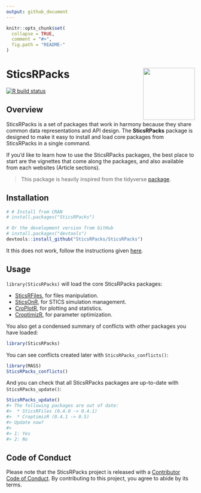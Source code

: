 ```yaml
---
output: github_document
---
```

<!-- README.md is generated from README.Rmd. Please edit that file -->

```r
knitr::opts_chunk$set(
  collapse = TRUE,
  comment = "#>",
  fig.path = "README-"
)
```

# SticsRPacks <a href='https://sticsrpacks.github.io/SticsRPacks/'><img src='man/figures/logo.png' align="right" height="138.5" /></a>

<!-- badges: start -->
[![R build status](https://github.com/SticsRPacks/SticsRPacks/workflows/R-CMD-check/badge.svg)](https://github.com/SticsRPacks/SticsRPacks/actions)
<!-- badges: end -->

## Overview

SticsRPacks is a set of packages that work in harmony because they share common data representations and API design. The __SticsRPacks__ package is designed to make it easy to install and load core packages from SticsRPacks in a single command.

If you'd like to learn how to use the SticsRPacks packages, the best place to start are the vignettes that come along the packages, and also available from each websites (Article sections).

> This package is heavily inspired from the tidyverse [package](https://github.com/tidyverse/tidyverse).

## Installation

```r
# # Install from CRAN
# install.packages("SticsRPacks")

# Or the development version from GitHub
# install.packages("devtools")
devtools::install_github("SticsRPacks/SticsRPacks")
```

It this does not work, follow the instructions given [here](https://github.com/SticsRPacks/SticsRPacks/issues/1#event-2864068985).

## Usage

`library(SticsRPacks)` will load the core SticsRPacks packages: 

* [SticsRFiles](https://github.com/SticsRPacks/SticsRFiles), for files manipulation.  
* [SticsOnR](https://github.com/SticsRPacks/SticsOnR), for STICS simulation management.  
* [CroPlotR](https://github.com/SticsRPacks/CroPlotR), for plotting and statistics.  
* [CroptimizR](https://github.com/SticsRPacks/CroptimizR), for parameter optimization.  

You also get a condensed summary of conflicts with other packages you have loaded:

```r
library(SticsRPacks)
```

You can see conflicts created later with `SticsRPacks_conflicts()`:

```r
library(MASS)
SticsRPacks_conflicts()
```

And you can check that all SticsRPacks packages are up-to-date with `SticsRPacks_update()`:

```r
SticsRPacks_update()
#> The following packages are out of date:
#>  * SticsRFiles (0.4.0 -> 0.4.1)
#>  * CroptimizR (0.4.1 -> 0.5)
#> Update now?
#> 
#> 1: Yes
#> 2: No
```


## Code of Conduct

Please note that the SticsRPacks project is released with a [Contributor Code of Conduct](https://github.com/SticsRPacks/.github/blob/master/CODE_OF_CONDUCT.md). 
By contributing to this project, you agree to abide by its terms.
